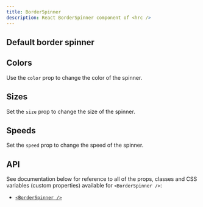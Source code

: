 ```yaml
---
title: BorderSpinner
description: React BorderSpinner component of <hrc />
---
```



## Default border spinner

<Demo layout="row">
  <Demos.BorderSpinnerDefault />
</Demo>

<SourceCode code={defaultCode} title="default.tsx" />

## Colors

Use the `color` prop to change the color of the spinner.

<Demo layout="grid" cols={3}>
  <Demos.BorderSpinnerColors />
</Demo>

<SourceCode code={colorsCode} title="colors.tsx" />

## Sizes

Set the `size` prop to change the size of the spinner.

<Demo layout="row">
  <Demos.BorderSpinnerSizes />
</Demo>

<SourceCode code={sizesCode} title="sizes.tsx" />

## Speeds

Set the `speed` prop to change the speed of the spinner.

<Demo layout="row">
  <Demos.BorderSpinnerSpeeds />
</Demo>

<SourceCode code={speedsCode} title="speeds.tsx" />

## API

See documentation below for reference to all of the props, classes and CSS
variables (custom properties) available for `<BorderSpinner />`:

- [`<BorderSpinner />`](/hrc/api/border-spinner)

